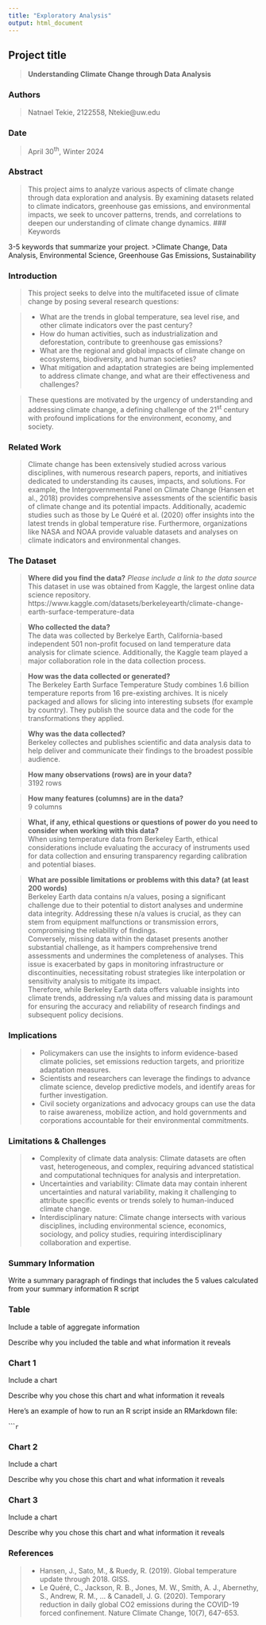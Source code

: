 ```yaml
---
title: "Exploratory Analysis"
output: html_document
---
```


## Project title

>**Understanding Climate Change through Data Analysis**

### Authors

>Natnael Tekie, 2122558, Ntekie@uw.edu

### Date

>April 30<sup>th</sup>, Winter 2024

### Abstract

>This project aims to analyze various aspects of climate change through data exploration and analysis. 
By examining datasets related to climate indicators, greenhouse gas emissions, and environmental impacts, 
we seek to uncover patterns, trends, and correlations to deepen our understanding of climate change dynamics.
### Keywords

3-5 keywords that summarize your project.
>Climate Change, Data Analysis, Environmental Science, Greenhouse Gas Emissions, Sustainability

### Introduction 
>This project seeks to delve into the multifaceted issue of climate change by posing several research questions:

>- What are the trends in global temperature, sea level rise, and other climate indicators over the past century?
>- How do human activities, such as industrialization and deforestation, contribute to greenhouse gas emissions?
>- What are the regional and global impacts of climate change on ecosystems, biodiversity, and human societies?
>- What mitigation and adaptation strategies are being implemented to address climate change, and what are their effectiveness and challenges?</br>
<p>

>These questions are motivated by the urgency of understanding and addressing climate change, 
a defining challenge of the 21<sup>st</sup> century with profound implications 
for the environment, economy, and society.

### Related Work  

>Climate change has been extensively studied across various disciplines, with numerous 
research papers, reports, and initiatives dedicated to understanding its causes, impacts, 
and solutions. For example, the Intergovernmental Panel on Climate Change (Hansen et al., 2018) 
provides comprehensive assessments of the scientific basis of climate change and its 
potential impacts. Additionally, academic studies such as those by Le Quéré et al. (2020) 
offer insights into the latest trends in global temperature rise. Furthermore, organizations 
like NASA and NOAA provide valuable datasets and analyses on climate indicators and 
environmental changes.

### The Dataset

> **Where did you find the data?** 
*Please include a link to the data source*<br/>
This dataset in use was obtained from Kaggle, the largest online data science repository. 
https://www.kaggle.com/datasets/berkeleyearth/climate-change-earth-surface-temperature-data

> **Who collected the data?**  
The data was collected by Berkelye Earth, California-based independent 501 non-profit focused on land temperature data analysis for climate science. 
Additionally, the Kaggle team played a major collaboration role in the data collection process. <br/>

> **How was the data collected or generated?**  
The Berkeley Earth Surface Temperature Study combines 1.6 billion temperature reports from 16 pre-existing archives. It is nicely packaged and allows for slicing into interesting subsets (for example by country). They publish the source data and the code for the transformations they applied.

> **Why was the data collected?**  
Berkeley collectes and publishes scientific and data analysis data to help deliver and communicate their findings to the broadest possible audience.

> **How many observations (rows) are in your data?**  
3192 rows 

> **How many features (columns) are in the data?**  
9 columns 

> **What, if any, ethical questions or questions of power do you need to consider when working with this data?**  
When using temperature data from Berkeley Earth, ethical considerations include evaluating the accuracy of instruments used for data collection and ensuring transparency regarding calibration and potential biases. 

> **What are possible limitations or problems with this data?   (at least 200 words)** <br/>
Berkeley Earth data contains n/a values, posing a significant challenge due to their potential to distort analyses and undermine data integrity. Addressing these n/a values is crucial, as they can stem from equipment malfunctions or transmission errors, compromising the reliability of findings. <br/>
Conversely, missing data within the dataset presents another substantial challenge, as it hampers comprehensive trend assessments and undermines the completeness of analyses. This issue is exacerbated by gaps in monitoring infrastructure or discontinuities, necessitating robust strategies like interpolation or sensitivity analysis to mitigate its impact. <br/>
Therefore, while Berkeley Earth data offers valuable insights into climate trends, addressing n/a values and missing data is paramount for ensuring the accuracy and reliability of research findings and subsequent policy decisions.

### Implications

>- Policymakers can use the insights to inform evidence-based climate policies, set emissions reduction targets, and prioritize adaptation measures.
>- Scientists and researchers can leverage the findings to advance climate science, develop predictive models, and identify areas for further investigation.
>- Civil society organizations and advocacy groups can use the data to raise awareness, mobilize action, and hold governments and corporations accountable for their environmental commitments.

### Limitations & Challenges
>- Complexity of climate data analysis: Climate datasets are often vast, heterogeneous, and complex, requiring advanced statistical and computational techniques for analysis and interpretation.
>- Uncertainties and variability: Climate data may contain inherent uncertainties and natural variability, making it challenging to attribute specific events or trends solely to human-induced climate change.
>- Interdisciplinary nature: Climate change intersects with various disciplines, including environmental science, economics, sociology, and policy studies, requiring interdisciplinary collaboration and expertise.

### Summary Information

Write a summary paragraph of findings that includes the 5 values calculated from your summary information R script

### Table

Include a table of aggregate information

Describe why you included the table and what information it reveals

### Chart 1

Include a chart

Describe why you chose this chart and what information it reveals

Here's an example of how to run an R script inside an RMarkdown file:

``````r
```

### Chart 2

Include a chart

Describe why you chose this chart and what information it reveals

### Chart 3

Include a chart

Describe why you chose this chart and what information it reveals


### References 
>-  Hansen, J., Sato, M., & Ruedy, R. (2019). Global temperature update through 2018. GISS.
>-  Le Quéré, C., Jackson, R. B., Jones, M. W., Smith, A. J., Abernethy, S., Andrew, R. M., ... & Canadell, J. G. (2020). Temporary reduction in daily global CO2 emissions during the COVID-19 forced confinement. Nature Climate Change, 10(7), 647-653.
